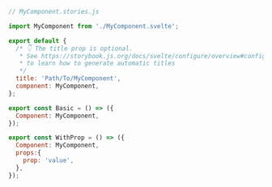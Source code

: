 ```js
// MyComponent.stories.js

import MyComponent from './MyComponent.svelte';

export default {
  /* 👇 The title prop is optional.
   * See https://storybook.js.org/docs/svelte/configure/overview#configure-story-loading
   * to learn how to generate automatic titles
   */
  title: 'Path/To/MyComponent',
  component: MyComponent,
};

export const Basic = () => ({
  Component: MyComponent,
});

export const WithProp = () => ({
  Component: MyComponent,
  props:{
    prop: 'value',
  },
});
```